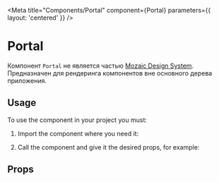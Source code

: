 
<Meta title="Components/Portal" component={Portal} parameters={{ layout: 'centered' }} />

# Portal

Компонент `Portal` не является частью [Mozaic Design System](https://mozaic.adeo.cloud/). Предназначен для рендеринга компонентов вне основного дерева приложения.

## Usage

To use the component in your project you must:

1. Import the component where you need it:

<Source language="javascript" code="import { Portal } from 'bigfish-wms--mozaic-react';" />

2. Call the component and give it the desired props, for example:

<Canvas withSource="open">
    <Story story={Example} />
</Canvas>

## Props

<ArgsTable of={Portal} />
